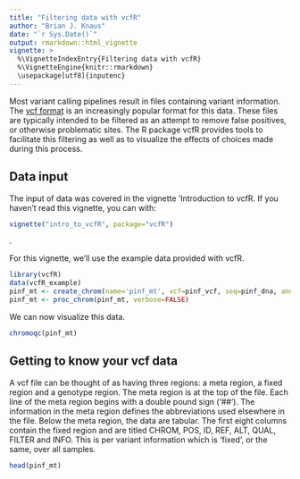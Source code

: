 ```yaml
---
title: "Filtering data with vcfR"
author: "Brian J. Knaus"
date: "`r Sys.Date()`"
output: rmarkdown::html_vignette
vignette: >
  %\VignetteIndexEntry{Filtering data with vcfR}
  %\VignetteEngine{knitr::rmarkdown}
  \usepackage[utf8]{inputenc}
---
```



Most variant calling pipelines result in files containing variant information.
The [vcf format](http//www.1000genomes.org/wiki/analysis/variant%20call%20format/vcf-variant-call-format-version-41 "vcf format at 1k genomes") is an increasingly popular format for this data.
These files are typically intended to be filtered as an attempt to remove false positives, or otherwise problematic sites.
The R package vcfR provides tools to facilitate this filtering as well as to visualize the effects of choices made during this process.


## Data input


The input of data was covered in the vignette 'Introduction to vcfR.
If you haven't read this vignette, you can with:

```r
vignette("intro_to_vcfR", package="vcfR")
```

.

For this vignette, we'll use the example data provided with vcfR.


```r
library(vcfR)
data(vcfR_example)
pinf_mt <- create_chrom(name='pinf_mt', vcf=pinf_vcf, seq=pinf_dna, ann=pinf_gff)
pinf_mt <- proc_chrom(pinf_mt, verbose=FALSE)
```


We can now visualize this data.


```r
chromoqc(pinf_mt)
```



## Getting to know your vcf data


A vcf file can be thought of as having three regions: a meta region, a fixed region and a genotype region.
The meta region is at the top of the file.
Each line of the meta region begins with a double pound sign ('##').
The information in the meta region defines the abbreviations used elsewhere in the file.
Below the meta region, the data are tabular.
The first eight columns contain the fixed region and are titled CHROM, POS, ID, REF, ALT, QUAL, FILTER and INFO.
This is per variant information which is 'fixed', or the same, over all samples.




```r
head(pinf_mt)
```



